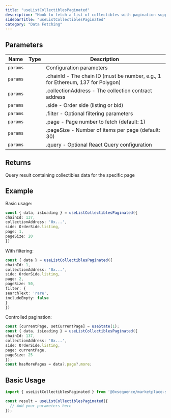 ```yaml
---
title: "useListCollectiblesPaginated"
description: "Hook to fetch a list of collectibles with pagination support Fetches collectibles from the marketplace with support for filtering and pagination. Unlike the infinite query version, this hook fetches a specific page of results."
sidebarTitle: "useListCollectiblesPaginated"
category: "Data Fetching"
---
```


## Parameters

| Name | Type | Description |
|------|------|-------------|
| `params` |  | Configuration parameters |
| `params` |  | .chainId - The chain ID (must be number, e.g., 1 for Ethereum, 137 for Polygon) |
| `params` |  | .collectionAddress - The collection contract address |
| `params` |  | .side - Order side (listing or bid) |
| `params` |  | .filter - Optional filtering parameters |
| `params` |  | .page - Page number to fetch (default: 1) |
| `params` |  | .pageSize - Number of items per page (default: 30) |
| `params` |  | .query - Optional React Query configuration |

## Returns

Query result containing collectibles data for the specific page

## Example

Basic usage:
```typescript
const { data, isLoading } = useListCollectiblesPaginated({
chainId: 137,
collectionAddress: '0x...',
side: OrderSide.listing,
page: 1,
pageSize: 20
})
```

With filtering:
```typescript
const { data } = useListCollectiblesPaginated({
chainId: 1,
collectionAddress: '0x...',
side: OrderSide.listing,
page: 2,
pageSize: 50,
filter: {
searchText: 'rare',
includeEmpty: false
}
})
```

Controlled pagination:
```typescript
const [currentPage, setCurrentPage] = useState(1);
const { data, isLoading } = useListCollectiblesPaginated({
chainId: 137,
collectionAddress: '0x...',
side: OrderSide.listing,
page: currentPage,
pageSize: 25
});
const hasMorePages = data?.page?.more;
```

## Basic Usage

```typescript
import { useListCollectiblesPaginated } from '@0xsequence/marketplace-sdk/react/hooks';

const result = useListCollectiblesPaginated({
  // Add your parameters here
});
```

